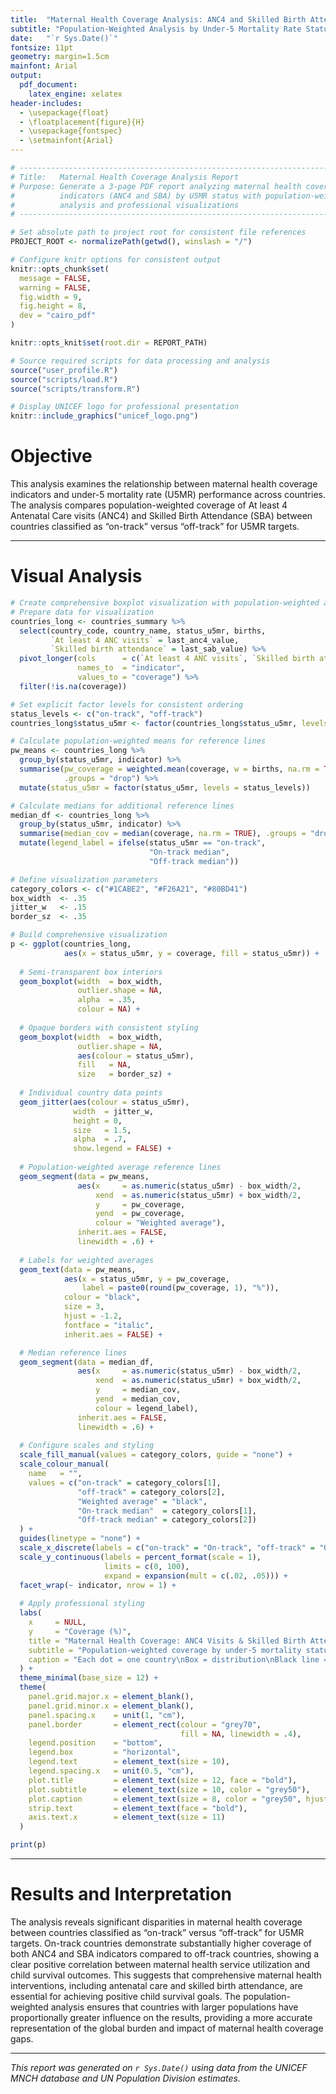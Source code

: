 ```yaml
---
title:  "Maternal Health Coverage Analysis: ANC4 and Skilled Birth Attendance"
subtitle: "Population-Weighted Analysis by Under-5 Mortality Rate Status"
date:   "`r Sys.Date()`"
fontsize: 11pt
geometry: margin=1.5cm
mainfont: Arial
output:
  pdf_document:
    latex_engine: xelatex
header-includes:
  - \usepackage{float}
  - \floatplacement{figure}{H}
  - \usepackage{fontspec}
  - \setmainfont{Arial}
---
```


```r
# -----------------------------------------------------------------------------
# Title:   Maternal Health Coverage Analysis Report
# Purpose: Generate a 3-page PDF report analyzing maternal health coverage 
#          indicators (ANC4 and SBA) by U5MR status with population-weighted
#          analysis and professional visualizations
# -----------------------------------------------------------------------------
```

```r
# Set absolute path to project root for consistent file references
PROJECT_ROOT <- normalizePath(getwd(), winslash = "/")
```

```r
# Configure knitr options for consistent output
knitr::opts_chunk$set(
  message = FALSE,
  warning = FALSE,
  fig.width = 9,
  fig.height = 8,
  dev = "cairo_pdf"
)

knitr::opts_knit$set(root.dir = REPORT_PATH)

# Source required scripts for data processing and analysis
source("user_profile.R")
source("scripts/load.R")
source("scripts/transform.R")
```

```r
# Display UNICEF logo for professional presentation
knitr::include_graphics("unicef_logo.png")
```

# Objective

This analysis examines the relationship between maternal health coverage indicators and under-5 mortality rate (U5MR) performance across countries. The analysis compares population-weighted coverage of At least 4 Antenatal Care visits (ANC4) and Skilled Birth Attendance (SBA) between countries classified as "on-track" versus "off-track" for U5MR targets.

---

# Visual Analysis

```r
# Create comprehensive boxplot visualization with population-weighted analysis
# Prepare data for visualization
countries_long <- countries_summary %>% 
  select(country_code, country_name, status_u5mr, births,
         `At least 4 ANC visits` = last_anc4_value,
         `Skilled birth attendance` = last_sab_value) %>% 
  pivot_longer(cols      = c(`At least 4 ANC visits`, `Skilled birth attendance`),
               names_to  = "indicator",
               values_to = "coverage") %>% 
  filter(!is.na(coverage))

# Set explicit factor levels for consistent ordering
status_levels <- c("on-track", "off-track")
countries_long$status_u5mr <- factor(countries_long$status_u5mr, levels = status_levels)

# Calculate population-weighted means for reference lines
pw_means <- countries_long %>% 
  group_by(status_u5mr, indicator) %>% 
  summarise(pw_coverage = weighted.mean(coverage, w = births, na.rm = TRUE),
            .groups = "drop") %>% 
  mutate(status_u5mr = factor(status_u5mr, levels = status_levels))

# Calculate medians for additional reference lines
median_df <- countries_long %>% 
  group_by(status_u5mr, indicator) %>% 
  summarise(median_cov = median(coverage, na.rm = TRUE), .groups = "drop") %>% 
  mutate(legend_label = ifelse(status_u5mr == "on-track",
                               "On-track median",
                               "Off-track median"))

# Define visualization parameters
category_colors <- c("#1CABE2", "#F26A21", "#80BD41")
box_width  <- .35
jitter_w   <- .15
border_sz  <- .35

# Build comprehensive visualization
p <- ggplot(countries_long,
            aes(x = status_u5mr, y = coverage, fill = status_u5mr)) +
  
  # Semi-transparent box interiors
  geom_boxplot(width  = box_width,
               outlier.shape = NA,
               alpha  = .35,
               colour = NA) +      
  
  # Opaque borders with consistent styling
  geom_boxplot(width  = box_width,
               outlier.shape = NA,
               aes(colour = status_u5mr),
               fill   = NA,
               size   = border_sz) +
  
  # Individual country data points
  geom_jitter(aes(colour = status_u5mr),
              width  = jitter_w,
              height = 0,
              size   = 1.5,
              alpha  = .7,
              show.legend = FALSE) +
  
  # Population-weighted average reference lines
  geom_segment(data = pw_means,
               aes(x     = as.numeric(status_u5mr) - box_width/2,
                   xend  = as.numeric(status_u5mr) + box_width/2,
                   y     = pw_coverage,
                   yend  = pw_coverage,
                   colour = "Weighted average"),
               inherit.aes = FALSE,
               linewidth = .6) +
  
  # Labels for weighted averages
  geom_text(data = pw_means,
            aes(x = status_u5mr, y = pw_coverage,
                label = paste0(round(pw_coverage, 1), "%")),
            colour = "black",
            size = 3,
            hjust = -1.2,
            fontface = "italic",
            inherit.aes = FALSE) +

  # Median reference lines
  geom_segment(data = median_df,
               aes(x     = as.numeric(status_u5mr) - box_width/2,
                   xend  = as.numeric(status_u5mr) + box_width/2,
                   y     = median_cov,
                   yend  = median_cov,
                   colour = legend_label),
               inherit.aes = FALSE,
               linewidth = .6) +
  
  # Configure scales and styling
  scale_fill_manual(values = category_colors, guide = "none") +
  scale_colour_manual(
    name   = "",
    values = c("on-track" = category_colors[1],
               "off-track" = category_colors[2],
               "Weighted average" = "black",
               "On-track median"  = category_colors[1],
               "Off-track median" = category_colors[2])
  ) +
  guides(linetype = "none") +
  scale_x_discrete(labels = c("on-track" = "On-track", "off-track" = "Off-track")) +
  scale_y_continuous(labels = percent_format(scale = 1),
                     limits = c(0, 100),
                     expand = expansion(mult = c(.02, .05))) +
  facet_wrap(~ indicator, nrow = 1) +
  
  # Apply professional styling
  labs(
    x     = NULL,
    y     = "Coverage (%)",
    title = "Maternal Health Coverage: ANC4 Visits & Skilled Birth Attendance (2018-2022)",
    subtitle = "Population-weighted coverage by under-5 mortality status: on-track vs off-track",
    caption = "Each dot = one country\nBox = distribution\nBlack line = population-weighted average"
  ) +
  theme_minimal(base_size = 12) +
  theme(
    panel.grid.major.x = element_blank(),
    panel.grid.minor.x = element_blank(),
    panel.spacing.x    = unit(1, "cm"),
    panel.border       = element_rect(colour = "grey70",
                                      fill = NA, linewidth = .4),
    legend.position    = "bottom",
    legend.box         = "horizontal",
    legend.text        = element_text(size = 10),
    legend.spacing.x   = unit(0.5, "cm"),
    plot.title         = element_text(size = 12, face = "bold"),
    plot.subtitle      = element_text(size = 10, color = "grey50"),
    plot.caption       = element_text(size = 8, color = "grey50", hjust = 0),
    strip.text         = element_text(face = "bold"),
    axis.text.x        = element_text(size = 11)
  )

print(p)
```

---

# Results and Interpretation

The analysis reveals significant disparities in maternal health coverage between countries classified as "on-track" versus "off-track" for U5MR targets. On-track countries demonstrate substantially higher coverage of both ANC4 and SBA indicators compared to off-track countries, showing a clear positive correlation between maternal health service utilization and child survival outcomes. This suggests that comprehensive maternal health interventions, including antenatal care and skilled birth attendance, are essential for achieving positive child survival goals. The population-weighted analysis ensures that countries with larger populations have proportionally greater influence on the results, providing a more accurate representation of the global burden and impact of maternal health coverage gaps.

---

*This report was generated on `r Sys.Date()` using data from the UNICEF MNCH database and UN Population Division estimates.*
